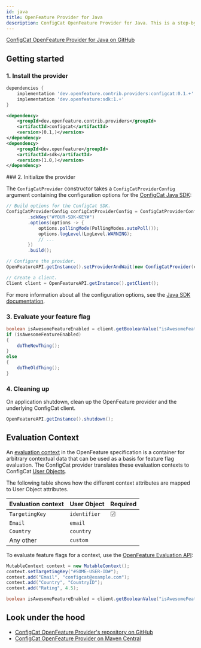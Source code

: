 ```yaml
---
id: java
title: OpenFeature Provider for Java
description: ConfigCat OpenFeature Provider for Java. This is a step-by-step guide on how to use ConfigCat with the OpenFeature Java SDK.
---
```



<a href="https://github.com/open-feature/java-sdk-contrib/tree/main/providers/configcat" target="_blank">ConfigCat OpenFeature Provider for Java on GitHub</a>

## Getting started

### 1. Install the provider

<Tabs groupId="java-install">
<TabItem value="Gradle" label="Gradle">

```groovy title="build.gradle"
dependencies {
    implementation 'dev.openfeature.contrib.providers:configcat:0.1.+'
    implementation 'dev.openfeature:sdk:1.+'
}
```

</TabItem>
<TabItem value="Maven" label="Maven">

```xml title="pom.xml"
<dependency>
    <groupId>dev.openfeature.contrib.providers</groupId>
    <artifactId>configcat</artifactId>
    <version>[0.1,)</version>
</dependency>
<dependency>
    <groupId>dev.openfeature</groupId>
    <artifactId>sdk</artifactId>
    <version>[1.0,)</version>
</dependency>
```

</TabItem>
</Tabs>
### 2. Initialize the provider

The `ConfigCatProvider` constructor takes a `ConfigCatProviderConfig` argument containing the configuration options for the [ConfigCat Java SDK](../../java/#creating-the-configcat-client):

```java
// Build options for the ConfigCat SDK.
ConfigCatProviderConfig configCatProviderConfig = ConfigCatProviderConfig.builder()
        .sdkKey("#YOUR-SDK-KEY#")
        .options(options -> {
            options.pollingMode(PollingModes.autoPoll());
            options.logLevel(LogLevel.WARNING);
            // ...
        })
        .build();

// Configure the provider.
OpenFeatureAPI.getInstance().setProviderAndWait(new ConfigCatProvider(configCatProviderConfig));

// Create a client.
Client client = OpenFeatureAPI.getInstance().getClient();
```

For more information about all the configuration options, see the [Java SDK documentation](../../java/#creating-the-configcat-client).

### 3. Evaluate your feature flag

```java
boolean isAwesomeFeatureEnabled = client.getBooleanValue("isAwesomeFeatureEnabled", false);
if (isAwesomeFeatureEnabled)
{
    doTheNewThing();
}
else
{
    doTheOldThing();
}
```

### 4. Cleaning up

On application shutdown, clean up the OpenFeature provider and the underlying ConfigCat client.

```cs
OpenFeatureAPI.getInstance().shutdown();
```

## Evaluation Context

An <a href="https://openfeature.dev/docs/reference/concepts/evaluation-context" target="_blank">evaluation context</a> in the OpenFeature specification is a container for arbitrary contextual data that can be used as a basis for feature flag evaluation.
The ConfigCat provider translates these evaluation contexts to ConfigCat [User Objects](../../java/#user-object).

The following table shows how the different context attributes are mapped to User Object attributes.

| Evaluation context | User Object  | Required |
| ------------------ | ------------ | -------- |
| `TargetingKey`     | `identifier` | &#9745;  | 
| `Email`            | `email`      |          | 
| `Country`          | `country`    |          | 
| Any other          | `custom`     |          | 

To evaluate feature flags for a context, use the <a href="https://openfeature.dev/docs/reference/concepts/evaluation-api/" target="_blank">OpenFeature Evaluation API</a>:

```java
MutableContext context = new MutableContext();
context.setTargetingKey("#SOME-USER-ID#");
context.add("Email", "configcat@example.com");
context.add("Country", "CountryID");
context.add("Rating", 4.5);

boolean isAwesomeFeatureEnabled = client.getBooleanValue("isAwesomeFeatureEnabled", false, context);
```

## Look under the hood

- <a href="https://github.com/open-feature/java-sdk-contrib/tree/main/providers/configcat" target="_blank">ConfigCat OpenFeature Provider's repository on GitHub</a>
- <a href="https://search.maven.org/artifact/dev.openfeature.contrib.providers/configcat" target="_blank">ConfigCat OpenFeature Provider on Maven Central</a>